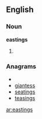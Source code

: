 ==English==

===Noun===
'''eastings'''

# {{plural of|easting}}

===Anagrams===
* {{alphagram|aeginsst}}
* [[giantess#English|giantess]]
* [[seatings#English|seatings]]
* [[teasings#English|teasings]]


[[ar:eastings]]